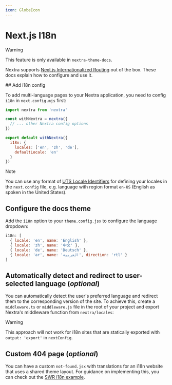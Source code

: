```yaml
---
icon: GlobeIcon
---
```



# Next.js I18n

> [!WARNING]
>
> This feature is only available in `nextra-theme-docs`.

Nextra supports
[Next.js Internationalized Routing](https://nextjs.org/docs/advanced-features/i18n-routing)
out of the box. These docs explain how to configure and use it.

<Steps>
## Add i18n config

To add multi-language pages to your Nextra application, you need to config
`i18n` in `next.config.mjs` first:

```js filename="next.config.mjs" {8-11}
import nextra from 'nextra'

const withNextra = nextra({
  // ... other Nextra config options
})

export default withNextra({
  i18n: {
    locales: ['en', 'zh', 'de'],
    defaultLocale: 'en'
  }
})
```

> [!NOTE]
>
> You can use any format of
> [UTS Locale Identifiers](https://www.unicode.org/reports/tr35/tr35-59/tr35.html#Identifiers)
> for defining your locales in the `next.config` file, e.g. language with region
> format `en-US` (English as spoken in the United States).

## Configure the docs theme

Add the `i18n` option to your `theme.config.jsx` to configure the language
dropdown:

```js filename="theme.config.jsx"
i18n: [
  { locale: 'en', name: 'English' },
  { locale: 'zh', name: '中文' },
  { locale: 'de', name: 'Deutsch' },
  { locale: 'ar', name: 'العربية', direction: 'rtl' }
]
```

## Automatically detect and redirect to user-selected language (_optional_)

You can automatically detect the user's preferred language and redirect them to
the corresponding version of the site. To achieve this, create a `middleware.ts`
or `middleware.js` file in the root of your project and export Nextra's
middleware function from `nextra/locales`:

<ExampleCode example="swr-site" filePath="middleware.ts" metadata="{1}" />

> [!WARNING]
>
> This approach will not work for i18n sites that are statically exported with
> `output: 'export'` in `nextConfig`.

## Custom 404 page (_optional_)

You can have a custom `not-found.jsx` with translations for an i18n website that
uses a shared theme layout. For guidance on implementing this, you can check out
the
[SWR i18n example](https://github.com/dimaMachina/nextra/blob/main/examples/swr-site/app/%5Blang%5D/not-found.ts).

</Steps>
